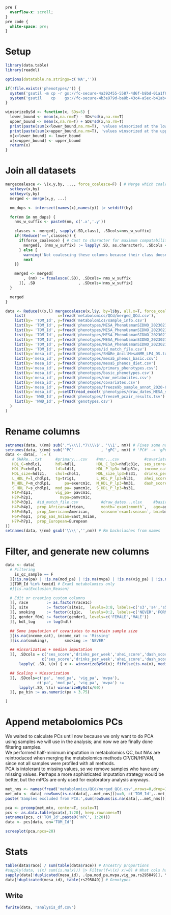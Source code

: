 ```css
pre {
  overflow-x: scroll;
}
pre code {
  white-space: pre;
}
```

# Setup
```r
library(data.table)
library(readxl)

options(datatable.na.strings=c('NA',''))

if(!file.exists('phenotypes/')) {
  system('gsutil -m cp -r gs://fc-secure-4a392455-5587-4d6f-b8bd-01a1f834ae63/phenotypes .')
  system('gsutil    cp    gs://fc-secure-4b3e979d-ba8b-43c4-a5ec-b41ab42ce606/MesaMetabolomics_PilotX01_2023_02_16/MESA_PhenoUsmanSIDNO_20230214.txt phenotypes')
}

winsorizeBySd <- function(x, SDs=5) {
  lower_bound <- mean(x,na.rm=T) - SDs*sd(x,na.rm=T)
  upper_bound <- mean(x,na.rm=T) + SDs*sd(x,na.rm=T)
  print(paste(sum(x<lower_bound,na.rm=T), 'values winsorized at the lower bound.'))
  print(paste(sum(x>upper_bound,na.rm=T), 'values winsorized at the upper bound.'))
  x[x<lower_bound] <- lower_bound
  x[x>upper_bound] <- upper_bound
  return(x)
}
```

# Join all datasets
```r
mergecoalesce <- \(x,y,by, ..., force_coalesce=F) { # Merge which coalesces columns with duplicated names along the way
  setkeyv(x,by)
  setkeyv(y,by)
  merged <- merge(x,y, ...)

  nm_dups <- intersect(names(x),names(y)) |> setdiff(by)

  for(nm in nm_dups) {
    nms_w_suffix <- paste0(nm, c('.x','.y'))

    classes <- merged[, sapply(.SD,class), .SDcols=nms_w_suffix]
    if(!Reduce('==',classes)) {
      if(force_coalesce) { # Cast to character for maximum compatability
        merged[, (nms_w_suffix) := lapply(.SD, as.character), .SDcols = nms_w_suffix]
      } else {
        warning('Not coalescing these columns because their class doesn\'t match:\n', paste(capture.output(print(classes)), collapse='\n'))
        next
    }}

    merged <- merged[
        , (nm) := fcoalesce(.SD), .SDcols= nms_w_suffix 
      ][, .SD                   , .SDcols=!nms_w_suffix]
  }

  merged
}

data <- Reduce(\(x,l) mergecoalesce(x,l$y, by=l$by, all.x=T, force_coalesce=T),
    list(              x=fread('metabolomics/QCd/merged_QCd.csv'),
    list(by= 'TOM_Id', y=fread('metabolomics/sample_info.csv')                          [, TOM_Id := sample_id]),
    list(by= 'TOM_Id', y=fread('phenotypes/MESA_PhenoUsmanSIDNO_20230214.txt')          [, TOM_Id := tomid1][, mesa_id := sidno][, NWD_Id := fcoalesce(nwdid2,nwdid1)]), # OK to coalesce genotype
    list(by= 'TOM_Id', y=fread('phenotypes/MESA_PhenoUsmanSIDNO_20230214.txt')          [, TOM_Id := tomid2][, mesa_id := sidno][, NWD_Id := fcoalesce(nwdid2,nwdid1)]), #  info b/c it is not likely
    list(by= 'TOM_Id', y=fread('phenotypes/MESA_PhenoUsmanSIDNO_20230214.txt')          [, TOM_Id := tomid3][, mesa_id := sidno][, NWD_Id := fcoalesce(nwdid2,nwdid1)]), #  to change much across
    list(by= 'TOM_Id', y=fread('phenotypes/MESA_PhenoUsmanSIDNO_20230214.txt')          [, TOM_Id := tomid4][, mesa_id := sidno][, NWD_Id := fcoalesce(nwdid2,nwdid1)]), #  exams. But prefer the more
    list(by= 'TOM_Id', y=fread('phenotypes/MESA_PhenoUsmanSIDNO_20230214.txt')          [, TOM_Id := tomid5][, mesa_id := sidno][, NWD_Id := fcoalesce(nwdid2,nwdid1)]), #  recent genos from exam 2.
    list(by= 'TOM_Id', y=fread('phenotypes/id_match_file.csv')                          [, mesa_id := as.character(Cohort_Specific_Id)]),
    list(by='mesa_id', y=fread('phenotypes/SHARe_AncilMesaNMR_LP4_DS.txt')              [, mesa_id := as.character(subject_id)]),
    list(by='mesa_id', y=fread('phenotypes/mesa5_phenos_basic.csv')                     [, mesa_id := sub('phs000209.v13_', '', `\\_Parent Study Accession with Subject ID\\`)]),
    list(by='mesa_id', y=fread('phenotypes/mesa5_phenos_diet.csv')                      [, mesa_id := sub('phs000209.v13_', '', `\\_Parent Study Accession with Subject ID\\`)]),
    list(by='mesa_id', y=fread('phenotypes/primary_phenotypes.csv')                     [, mesa_id := sub('phs000209.v13_', '', `\\_Parent Study Accession with Subject ID\\`)]),
    list(by='mesa_id', y=fread('phenotypes/basic_phenotypes.csv')                       [, mesa_id := sub('phs000209.v13_', '', `\\_Parent Study Accession with Subject ID\\`)]),
    list(by='mesa_id', y=fread('phenotypes/nmr_metabolites.csv')                        [, mesa_id := sub('phs000209.v13_', '', `\\_Parent Study Accession with Subject ID\\`)]),
    list(by='mesa_id', y=fread('phenotypes/covariates.csv')                             [, mesa_id := sub('phs000209.v13_', '', `\\_Parent Study Accession with Subject ID\\`)]),
    list(by='mesa_id', y=fread('phenotypes/freeze9b_sample_annot_2020-08-20.txt')       [, mesa_id := subject_id][!duplicated(mesa_id)]),
    list(by='mesa_id', y=setDT(read_excel('phenotypes/draw_dates_MESA_study_site.xlsx'))[, mesa_id := sidno]),
    list(by= 'NWD_Id', y=fread('phenotypes/freeze9_pcair_results.tsv')                  [,  NWD_Id := sample.id]),
    list(by= 'NWD_Id', y=fread('genotypes.csv')                                         [,  NWD_Id := NWD_ID])
  )
)
```

# Rename columns
```r
setnames(data, \(nm) sub('.*\\\\(.*)\\\\$', '\\1', nm)) # Fixes some names e.g. '\\phs000209\\pht001116\\phv00084442\\age1c\\' -> 'age1c'
setnames(data, \(nm) sub('^PC'            , 'gPC', nm)) # 'PC#' -> 'gPC#' To distinguish genetic PCs from metabolite PCs we'll add later
data <- data[, `:=`(
   # SHARe...txt      #primary...csv    #nmr...csv           #covariates.csv           
   HDL_C=nhdlc1,      hdl=hdl1,         HDL_C_lp3=nhdlc31c,  ses_score=F1_PC2_1,       
   HDL_P=chdlp1,      ldl=ldl1,         HDL_P_lp3= hdlp31c,  income_cat=income1,       
   HDL_size=hdlz1,    chol=chol1,       HDL_size_lp3=hz31,   drinks_per_week=alcwkc1,              
   L_HDL_P=l_chdlp1,  tg=trig1,         L_HDL_P_lp3=hl31,    ahei_score=ahei_2010_1,
   M_HDL_P=m_chdlp1,      pa=exercm1c,  M_HDL_P_lp3=hm31,    dash_score=dash_sodium1,
   S_HDL_P=s_chdlp1,  mod_pa= pamcm1c,  S_HDL_P_lp3=hs31,
   H1P=h1p1,          vig_pa= pavcm1c,                        
   H2P=h2p1,            mvpa=pamvcm1c,
   H3P=h3p1,  #id_match_file.csv          #draw_dates...xlsx     #basic...csv                                              
   H4P=h4p1,  prop_African=African,       month=`exam1:month`,   age=age1c,                                                
   H5P=h5p1,  prop_American=American,     season=`exam1:season`, bmi=bmi1c,                                                
   H6P=h6p1,  prop_Eas_Asian=East_Asian,
   H7P=h7p1,  prop_European=European
)]
setnames(data, \(nm) gsub('\\\\','',nm)) # Rm backslashes from names
```

# Filter, and generate new columns
```r
data <- data[
  # Filtering
    is_qc_sample == F
  ][!is.na(pa) | !is.na(mod_pa) | !is.na(mvpa) | !is.na(vig_pa) | !is.na(rs295849)
  ][TOM_Id %in% tomid1 # Exam1 metabolomics only
  #][is.na(Exclusion_Reason)

  # Edit or creating custom columns
  ][, race        := as.factor(race1c)
  ][, site        := factor(site1c,  levels=3:8, labels=c('s3','s4','s5','s6','s7','s8'))
  ][, smoking     := factor(cig1c,   levels=0:2, labels=c('NEVER','FORMER','CURRENT'))
  ][, gender_f0m1 := factor(gender1, levels=c('FEMALE','MALE'))
  ][, hdl_log     := log(hdl) 

  ## Some imputation of covariates to maintain sample size
  ][is.na(income_cat), income_cat := 'Missing'
  ][is.na(smoking),       smoking := 'NEVER'

  ## Winsorization + median imputation
  ][, .SDcols = c('ses_score','drinks_per_week','ahei_score','dash_score'),
                c('ses_score','drinks_per_week','ahei_score','dash_score') :=
      lapply( .SD, \(x) { x <- winsorizeBySd(x); fifelse(is.na(x), median(x,na.rm=T), x) })

  ## Scaling + Winsorization
  ][, .SDcols=c('pa', 'mod_pa', 'vig_pa', 'mvpa'),
              c('pa', 'mod_pa', 'vig_pa', 'mvpa') :=
      lapply(.SD, \(x) winsorizeBySd(x/60))
  ][, pa_bin := as.numeric(pa > 3.75)

]
```

# Append metabolomics PCs
We waited to calculate PCs until now because we only want to do PCA using samples we will use in the analysis; and now we are finally done filtering samples.\
We performed half-minimum imputation in metabolomics QC, but NAs are reintroduced when merging the metabolomics methods CP/CN/HP/AN, since not all samples were profiled with all methods.\
PCA is intolerant to missing values, so we remove samples who have any missing values. Perhaps a more sophisticated imputation strategy would be better, but the mPCs are only used for exploratory analysis anyways.
```r
met_nms <- names(fread('metabolomics/QCd/merged_QCd.csv',nrows=0,drop=1))
met_mtx <- data[ rowSums(is.na(data[,..met_nms]))==0, c('TOM_Id',..met_nms) ] |> as.matrix(rownames=1) # Only samples with data for ALL metabolomics methods
paste('Samples excluded from PCA:',sum(rowSums(is.na(data[,..met_nms]))>0),'/',nrow(data))

pca <- prcomp(met_mtx, center=T, scale=T)
pcs <- as.data.table(pca$x[,1:20], keep.rownames=T)
setnames(pcs, c('TOM_Id',paste0('mPC', 1:20)))
data <- pcs[data, on='TOM_Id']

screeplot(pca,npcs=20)
```

# Stats
```r
table(data$race) / sum(table(data$race)) # Ancestry proportions
#sapply(data, \(x) sum(is.na(x))) |> Filter(f=\(x) x!=0) # What cols have missing values, and how many
sapply(data[!duplicated(mesa_id), .(pa,mod_pa,mvpa,vig_pa,rs295849)], \(x) sum(!is.na(x))) # Sample sizes for each exposure/SNP
data[!duplicated(mesa_id), table(rs295849)] # Genotypes
```

## Write
```r
fwrite(data, 'analysis_df.csv')
```
